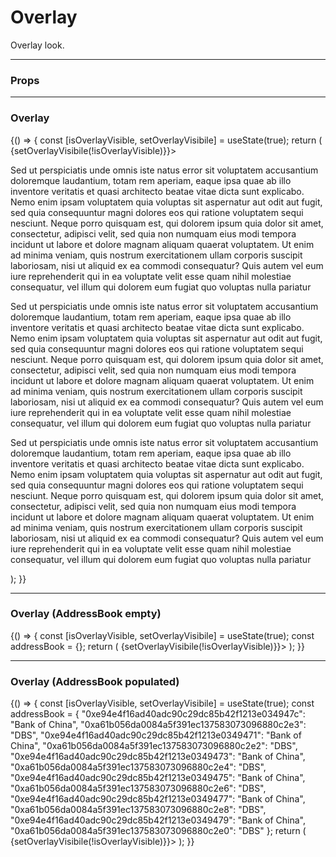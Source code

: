 
<Meta title="UI/Overlay" component={Overlay} />

# Overlay

Overlay look.

---

### Props

<Props of={Overlay} />

---

### Overlay

<Preview>
  <Story name="Default">
    {() => {
      const [isOverlayVisible, setOverlayVisibile] = useState(true);
      return (
        <Overlay title="Default" isOverlayVisible={isOverlayVisible} onClick={() => {setOverlayVisibile(!isOverlayVisible)}}>
          <p>Sed ut perspiciatis unde omnis iste natus error sit voluptatem accusantium doloremque laudantium, totam rem aperiam, eaque ipsa quae ab illo inventore veritatis et quasi architecto beatae vitae dicta sunt explicabo. Nemo enim ipsam voluptatem quia voluptas sit aspernatur aut odit aut fugit, sed quia consequuntur magni dolores eos qui ratione voluptatem sequi nesciunt. Neque porro quisquam est, qui dolorem ipsum quia dolor sit amet, consectetur, adipisci velit, sed quia non numquam eius modi tempora incidunt ut labore et dolore magnam aliquam quaerat voluptatem. Ut enim ad minima veniam, quis nostrum exercitationem ullam corporis suscipit laboriosam, nisi ut aliquid ex ea commodi consequatur? Quis autem vel eum iure reprehenderit qui in ea voluptate velit esse quam nihil molestiae consequatur, vel illum qui dolorem eum fugiat quo voluptas nulla pariatur</p>
          <p>Sed ut perspiciatis unde omnis iste natus error sit voluptatem accusantium doloremque laudantium, totam rem aperiam, eaque ipsa quae ab illo inventore veritatis et quasi architecto beatae vitae dicta sunt explicabo. Nemo enim ipsam voluptatem quia voluptas sit aspernatur aut odit aut fugit, sed quia consequuntur magni dolores eos qui ratione voluptatem sequi nesciunt. Neque porro quisquam est, qui dolorem ipsum quia dolor sit amet, consectetur, adipisci velit, sed quia non numquam eius modi tempora incidunt ut labore et dolore magnam aliquam quaerat voluptatem. Ut enim ad minima veniam, quis nostrum exercitationem ullam corporis suscipit laboriosam, nisi ut aliquid ex ea commodi consequatur? Quis autem vel eum iure reprehenderit qui in ea voluptate velit esse quam nihil molestiae consequatur, vel illum qui dolorem eum fugiat quo voluptas nulla pariatur</p>
          <p>Sed ut perspiciatis unde omnis iste natus error sit voluptatem accusantium doloremque laudantium, totam rem aperiam, eaque ipsa quae ab illo inventore veritatis et quasi architecto beatae vitae dicta sunt explicabo. Nemo enim ipsam voluptatem quia voluptas sit aspernatur aut odit aut fugit, sed quia consequuntur magni dolores eos qui ratione voluptatem sequi nesciunt. Neque porro quisquam est, qui dolorem ipsum quia dolor sit amet, consectetur, adipisci velit, sed quia non numquam eius modi tempora incidunt ut labore et dolore magnam aliquam quaerat voluptatem. Ut enim ad minima veniam, quis nostrum exercitationem ullam corporis suscipit laboriosam, nisi ut aliquid ex ea commodi consequatur? Quis autem vel eum iure reprehenderit qui in ea voluptate velit esse quam nihil molestiae consequatur, vel illum qui dolorem eum fugiat quo voluptas nulla pariatur</p>
        </Overlay>
      );
    }}
  </Story>
</Preview>

---

### Overlay (AddressBook empty)

<Preview>
  <Story name="AddressBook Empty">
    {() => {
      const [isOverlayVisible, setOverlayVisibile] = useState(true);
      const addressBook = {};
      return (
        <OverlayAddressBook title="Address Book" isOverlayVisible={isOverlayVisible} onClick={() => {setOverlayVisibile(!isOverlayVisible)}}>
          <OverlayAddressBookActionsBar />
          <OverlayAddressBookTable addressBook={addressBook} />
        </OverlayAddressBook>
      );
    }}
  </Story>
</Preview>

---

### Overlay (AddressBook populated)

<Preview>
  <Story name="AddressBook Populated">
    {() => {
      const [isOverlayVisible, setOverlayVisibile] = useState(true);
      const addressBook = {
        "0xe94e4f16ad40adc90c29dc85b42f1213e034947c": "Bank of China",
        "0xa61b056da0084a5f391ec137583073096880c2e3": "DBS",
        "0xe94e4f16ad40adc90c29dc85b42f1213e0349471": "Bank of China",
        "0xa61b056da0084a5f391ec137583073096880c2e2": "DBS",
        "0xe94e4f16ad40adc90c29dc85b42f1213e0349473": "Bank of China",
        "0xa61b056da0084a5f391ec137583073096880c2e4": "DBS",
        "0xe94e4f16ad40adc90c29dc85b42f1213e0349475": "Bank of China",
        "0xa61b056da0084a5f391ec137583073096880c2e6": "DBS",
        "0xe94e4f16ad40adc90c29dc85b42f1213e0349477": "Bank of China",
        "0xa61b056da0084a5f391ec137583073096880c2e8": "DBS",
        "0xe94e4f16ad40adc90c29dc85b42f1213e0349479": "Bank of China",
        "0xa61b056da0084a5f391ec137583073096880c2e0": "DBS"
      };
      return (
        <OverlayAddressBook title="Address Book" isOverlayVisible={isOverlayVisible} onClick={() => {setOverlayVisibile(!isOverlayVisible)}}>
          <OverlayAddressBookActionsBar />
          <OverlayAddressBookTable addressBook={addressBook} />
        </OverlayAddressBook>
      );
    }}
  </Story>
</Preview>
